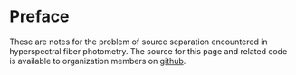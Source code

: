# Preface {.unnumbered}

These are notes for the problem of source separation encountered in hyperspectral fiber photometry. The source for this page and related code is available to organization members on [github](https://github.com/alleninstitute/sourcesep).